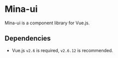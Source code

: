 <Meta title="Docs/00.Home" />

# Mina-ui

Mina-ui is a component library for Vue.js.

## Dependencies

- Vue.js `v2.6` is required, `v2.6.12` is recommended.

